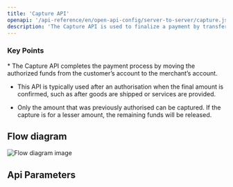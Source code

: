 ```yaml
---
title: 'Capture API'
openapi: '/api-reference/en/open-api-config/server-to-server/capture.json POST /api/v1/server-to-server-interface/capture'
description: 'The Capture API is used to finalize a payment by transferring the funds that were previously authorised via the Authorsation API.'
---
```


### Key Points

<Info>
  * The Capture API completes the payment process by moving the authorized funds from the customer’s account to the merchant’s account.

  * This API is typically used after an authorisation when the final amount is confirmed, such as after goods are shipped or services are provided.

  * Only the amount that was previously authorised can be captured. If the capture is for a lesser amount, the remaining funds will be released.
</Info>

## Flow diagram

![Flow diagram image](/images/timeline-diagram/flows-API-capture.svg)

## Api Parameters
